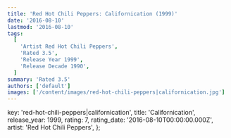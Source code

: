 ```yaml
---
title: 'Red Hot Chili Peppers: Californication (1999)'
date: '2016-08-10'
lastmod: '2016-08-10'
tags:
  [
    'Artist Red Hot Chili Peppers',
    'Rated 3.5',
    'Release Year 1999',
    'Release Decade 1990',
  ]
summary: 'Rated 3.5'
authors: ['default']
images: ['/content/images/red-hot-chili-peppers|californication.jpg']
---
```


  key: 'red-hot-chili-peppers|californication',
  title: 'Californication',
  release_year: 1999,
  rating: 7,
  rating_date: '2016-08-10T00:00:00.000Z',
  artist: 'Red Hot Chili Peppers',
};

<MusicRating data={data} />
